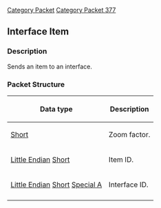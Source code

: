 [[Category Packet]]
[[Category Packet 377]]
{{packet|name=Interface Item|description=Sends an item to an interface.|opcode=21|type=Fixed|length=6|revision=377}}
== Interface Item ==

=== Description ===
Sends an item to an interface.

=== Packet Structure ===

{| border=2
! Data type
! Description
|-
| [[Data Types#Standard data types|Short]]
| Zoom factor.
|-
| [[Data Types#Little Endian|Little Endian]] [[Data Types#Standard data types|Short]]
| Item ID.
|-
| [[Data Types#Little Endian|Little Endian]] [[Data Types#Standard data types|Short]] [[Data Types#Non Standard Data Types|Special A]]
| Interface ID.
|-
|}